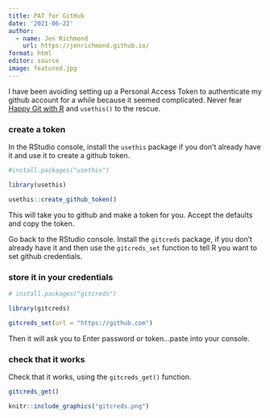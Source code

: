 ```yaml
---
title: PAT for GitHub
date: '2021-06-22'
author:
  - name: Jen Richmond
    url: https://jenrichmond.github.io/
format: html
editor: source
image: featured.jpg
---
```



I have been avoiding setting up a Personal Access Token to authenticate my github account for a while because it seemed complicated. Never fear [Happy Git with R](https://happygitwithr.com/credential-caching.html) and `usethis()` to the rescue. 

### create a token

In the RStudio console, install the `usethis` package if you don't already have it and use it to create a github token. 

```r
#install.packages("usethis")

library(usethis)

usethis::create_github_token()
```


This will take you to github and make a token for you. Accept the defaults and copy the token. 

Go back to the RStudio console. Install the `gitcreds` package, if you don't already have it and then use the `gitcreds_set` function to tell R you want to set github credentials. 

### store it in your credentials
```r
# install.packages("gitcreds")

library(gitcreds)

gitcreds_set(url = "https://github.com")
```


Then it will ask you to Enter password or token...paste into your console. 


### check that it works

Check that it works, using the `gitcreds_get()` function. 

```r
gitcreds_get()

```


```r
knitr::include_graphics("gitcreds.png")
```